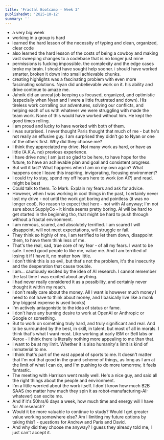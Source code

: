 ```yaml
---
title: 'Fractal Bootcamp - Week 3'
publishedAt: '2025-10-12'
summary: ''
---
```


* a very big week
* working in a group is hard
* learned the hard lesson of the necessity of typing and clean, organized, clear code
* also learned the hard lesson of the costs of being a cowboy and making vast sweeping changes to a codebase that is no longer just mine
* permissions is fucking impossible. the complexity and the edge cases broke my brain. I should have sought help sooner. i should have worked smarter, broken it down into small achievable chunks.
* creating highlights was a fascinating problem with even more fascinating solutions. Nyan did unbelievable work on it. his ability and drive continue to amaze me.
* Jahnik did an unreal job keeping us focused, organized, and optimistic (especially when Nyan and I were a little frustrated and down). His tireless work corralling our adventures, solving our conflicts, and helping each of us with whatever we were struggling with made the team work. None of this would have worked without him. He kept the good times rolling.
* I am proud and lucky to have worked with both of them.
* I was surprised. I never thought Paris thought that much of me - but he's not really an effusive guy. I am surprised they didn't go to Nyan or one of the others first. Why did they choose me?
* I think they appreciated my drive. Not many work as hard, or have as little (A.K.A. no) previous experience.
* I have drive now; I am just so glad to be here, to have hope for the future, to have an achievable plan and goal and consistent progress. 
* But will it last? What happens when I am on my own again? What happens once I leave this inspiring, invigorating, focusing environment?
* I could try to stay, spend my off hours here to work (on AI?) and read. might be best
* Could talk to them. To Mark. Explain my fears and ask for advice.
* However, when I was working in cool things in the past, I certainly never lost my drive - not until the work got boring and pointless (it was no longer cool). No reason to expect that here - not with AI anyway; I'm not sure about SupplyCo - it kinda seems pretty boring. AI will be hard to get started in the beginning tho, that might be hard to push through without a fractal environment.
* I am nervous, scared, and absolutely terrified. I am scared I will disappoint, will not meet expectations, will struggle or fail.
* They think so highly of me, I am terrified to let them down, disappoint them, to have them think less of me.
* That's the real, sad, true core of my fear - of all my fears. I want to be safe. I need good people to like me, value me. And I am terrified of losing it if I have it, no matter how little.
* I don't think this is so evil, but that's not the problem, it's the insecurity and the desperation that cause trouble. 
* I am... cautiously excited by the idea of AI research. I cannot remember the last time I was excited about anything. 
* I had never really considered it as a possibility, and certainly never thought it within my reach.
* I don't really care about the money. All I want is however much money I need to not have to think about money, and I basically live like a monk (my biggest expense is used books)
* I'm actively antagonistic to the idea of status or fame.
* I don't have any burning desire to work at OpenAI or Anthropic or Google or something.
* But to work on something truly hard, and truly significant and real. And to be surrounded by the best, in skill, in talent, but most of all in morals. I think that's what I want most. Like working at early IBM or Bell labs or Xerox - I think there is literally nothing more appealing to me than that.
* I want to be at my limit. Whether it is also humanity's limit is kind of immaterial to me.
* I think that's part of the vast appeal of sports to me. It doesn't matter that I'm not that good in the grand scheme of things, as long as I am at the limit of what I can do, and I'm pushing to do more tomorrow, it feels fantastic.
* The meeting with Harrison went really well. He's a nice guy, and said all the right things about the people and environment.
* I'm a little worried about the work itself. I don't know how much B2B SAAS (no matter how much they spin it as robot-manufacturing-AI-whatever) can excite me.
* And if it's 50hrs/6 days a week, how much time and energy will I have for AI research?
* Would it be more valuable to continue to study? Would I get greater value working somewhere else? Am I limiting my future options by taking this? - questions for Andrew and Paris and David.
* And why did they choose me anyway? I guess they already told me, I just can't accept it.